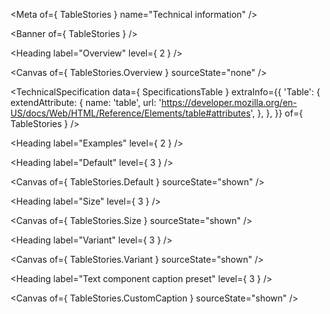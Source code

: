 
<Meta of={ TableStories } name="Technical information" />

<Banner of={ TableStories } />

<Heading label="Overview" level={ 2 } />

<Canvas of={ TableStories.Overview } sourceState="none" />

<TechnicalSpecification
  data={ SpecificationsTable }
  extraInfo={{
    'Table': {
      extendAttribute: {
        name: 'table',
        url: 'https://developer.mozilla.org/en-US/docs/Web/HTML/Reference/Elements/table#attributes',
      },
    },
  }}
  of={ TableStories } />

<Heading label="Examples" level={ 2 } />

<Heading label="Default" level={ 3 } />

<Canvas of={ TableStories.Default } sourceState="shown" />

<Heading label="Size" level={ 3 } />

<Canvas of={ TableStories.Size } sourceState="shown" />

<Heading label="Variant" level={ 3 } />

<Canvas of={ TableStories.Variant } sourceState="shown" />

<Heading label="Text component caption preset" level={ 3 } />

<Canvas of={ TableStories.CustomCaption } sourceState="shown" />
